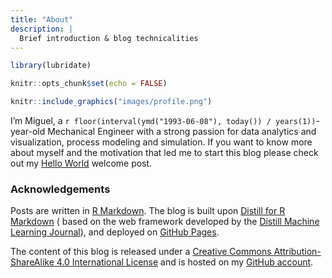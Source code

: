 ```yaml
---
title: "About"
description: |
  Brief introduction & blog technicalities
---
```


```r
library(lubridate)
```

```r
knitr::opts_chunk$set(echo = FALSE)
```

```r
knitr::include_graphics("images/profile.png")
```

I'm Miguel, a `r floor(interval(ymd("1993-06-08"), today()) / years(1))`-year-old Mechanical Engineer with a strong passion for data analytics and visualization, process modeling and simulation. If you want to know more about myself and the motivation that led me to start this blog please check out my [Hello World](https://citizendatascientist.github.io/posts/welcome/) welcome post.

### Acknowledgements 

Posts are written in [R Markdown](https://rmarkdown.rstudio.com/). The blog is built upon [Distill for R Markdown](https://rstudio.github.io/distill/) ( based on the web framework developed by the [Distill Machine Learning Journal](https://distill.pub/)), and deployed on [GitHub Pages](https://pages.github.com/).

The content of this blog is released under a [Creative Commons Attribution-ShareAlike 4.0 International License](https://creativecommons.org/licenses/by-sa/4.0/) and is hosted on my [GitHub account](https://github.com/CitizenDataScientist/CitizenDataScientist.github.io). 

